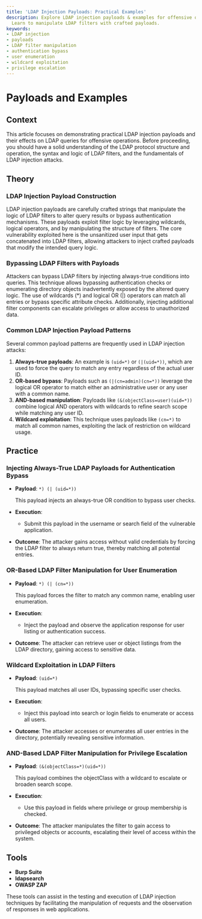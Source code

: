 ```yaml
---
title: 'LDAP Injection Payloads: Practical Examples'
description: Explore LDAP injection payloads & examples for offensive operations.
  Learn to manipulate LDAP filters with crafted payloads.
keywords:
- LDAP injection
- payloads
- LDAP filter manipulation
- authentication bypass
- user enumeration
- wildcard exploitation
- privilege escalation
---
```


# Payloads and Examples

## Context

This article focuses on demonstrating practical LDAP injection payloads and their effects on LDAP queries for offensive operations. Before proceeding, you should have a solid understanding of the LDAP protocol structure and operation, the syntax and logic of LDAP filters, and the fundamentals of LDAP injection attacks.

## Theory

### LDAP Injection Payload Construction

LDAP injection payloads are carefully crafted strings that manipulate the logic of LDAP filters to alter query results or bypass authentication mechanisms. These payloads exploit filter logic by leveraging wildcards, logical operators, and by manipulating the structure of filters. The core vulnerability exploited here is the unsanitized user input that gets concatenated into LDAP filters, allowing attackers to inject crafted payloads that modify the intended query logic.

### Bypassing LDAP Filters with Payloads

Attackers can bypass LDAP filters by injecting always-true conditions into queries. This technique allows bypassing authentication checks or enumerating directory objects inadvertently exposed by the altered query logic. The use of wildcards (*) and logical OR (|) operators can match all entries or bypass specific attribute checks. Additionally, injecting additional filter components can escalate privileges or allow access to unauthorized data.

### Common LDAP Injection Payload Patterns

Several common payload patterns are frequently used in LDAP injection attacks:

1. **Always-true payloads**: An example is `(uid=*)` or `(|(uid=*))`, which are used to force the query to match any entry regardless of the actual user ID.
2. **OR-based bypass**: Payloads such as `(|(cn=admin)(cn=*))` leverage the logical OR operator to match either an administrative user or any user with a common name.
3. **AND-based manipulation**: Payloads like `(&(objectClass=user)(uid=*))` combine logical AND operators with wildcards to refine search scope while matching any user ID.
4. **Wildcard exploitation**: This technique uses payloads like `(cn=*)` to match all common names, exploiting the lack of restriction on wildcard usage.

## Practice

### Injecting Always-True LDAP Payloads for Authentication Bypass

- **Payload**: `*) (| (uid=*))`
  
  This payload injects an always-true OR condition to bypass user checks.

- **Execution**:
  - Submit this payload in the username or search field of the vulnerable application.
  
- **Outcome**: The attacker gains access without valid credentials by forcing the LDAP filter to always return true, thereby matching all potential entries.

### OR-Based LDAP Filter Manipulation for User Enumeration

- **Payload**: `*) (| (cn=*))`
  
  This payload forces the filter to match any common name, enabling user enumeration.

- **Execution**:
  - Inject the payload and observe the application response for user listing or authentication success.
  
- **Outcome**: The attacker can retrieve user or object listings from the LDAP directory, gaining access to sensitive data.

### Wildcard Exploitation in LDAP Filters

- **Payload**: `(uid=*)`
  
  This payload matches all user IDs, bypassing specific user checks.

- **Execution**:
  - Inject this payload into search or login fields to enumerate or access all users.
  
- **Outcome**: The attacker accesses or enumerates all user entries in the directory, potentially revealing sensitive information.

### AND-Based LDAP Filter Manipulation for Privilege Escalation

- **Payload**: `(&(objectClass=*)(uid=*))`
  
  This payload combines the objectClass with a wildcard to escalate or broaden search scope.

- **Execution**:
  - Use this payload in fields where privilege or group membership is checked.
  
- **Outcome**: The attacker manipulates the filter to gain access to privileged objects or accounts, escalating their level of access within the system.

## Tools

- **Burp Suite**
- **ldapsearch**
- **OWASP ZAP** 

These tools can assist in the testing and execution of LDAP injection techniques by facilitating the manipulation of requests and the observation of responses in web applications.